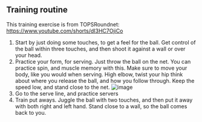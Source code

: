 
## Training routine

This training exercise is from TOPSRoundnet: https://www.youtube.com/shorts/dI3HC7OjiCo

1. Start by just doing some touches, to get a feel for the ball. Get control of the ball within three touches, and then shoot it against a wall or over your head.
2. Practice your form, for serving. Just throw the ball on the net. You can practice spin, and muscle memory with this. Make sure to move your body, like you would when serving. High elbow, twist your hip think about where you release the ball, and how you follow through. Keep the speed low, and stand close to the net. ![image](/img/training/close_to_the_net.png)
3. Go to the serve line, and practice servers
4. Train put aways. Juggle the ball with two touches, and then put it away with both right and left hand. Stand close to a wall, so the ball comes back to you.




